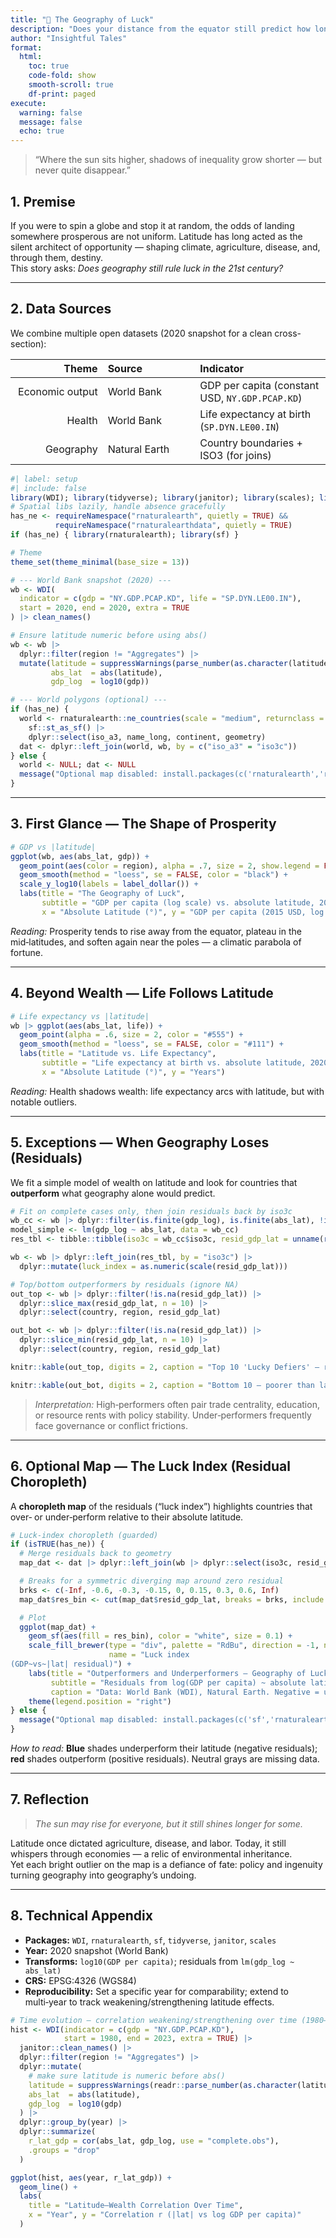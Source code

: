 ```yaml
---
title: "🧭 The Geography of Luck"
description: "Does your distance from the equator still predict how long you live, how much you earn, or how happy you are?"
author: "Insightful Tales"
format:
  html:
    toc: true
    code-fold: show
    smooth-scroll: true
    df-print: paged
execute:
  warning: false
  message: false
  echo: true
---
```


> “Where the sun sits higher, shadows of inequality grow shorter — but never quite disappear.”

## 1. Premise

If you were to spin a globe and stop it at random, the odds of landing somewhere prosperous are not uniform. Latitude has long acted as the silent architect of opportunity — shaping climate, agriculture, disease, and, through them, destiny.\
This story asks: *Does geography still rule luck in the 21st century?*

------------------------------------------------------------------------

## 2. Data Sources

We combine multiple open datasets (2020 snapshot for a clean cross-section):

| Theme | Source | Indicator |
|--------------------:|:--------------------|:-----------------------------|
| Economic output | World Bank | GDP per capita (constant USD, `NY.GDP.PCAP.KD`) |
| Health | World Bank | Life expectancy at birth (`SP.DYN.LE00.IN`) |
| Geography | Natural Earth | Country boundaries + ISO3 (for joins) |

```r
#| label: setup
#| include: false
library(WDI); library(tidyverse); library(janitor); library(scales); library(readr)
# Spatial libs lazily, handle absence gracefully
has_ne <- requireNamespace("rnaturalearth", quietly = TRUE) &&
          requireNamespace("rnaturalearthdata", quietly = TRUE)
if (has_ne) { library(rnaturalearth); library(sf) }

# Theme
theme_set(theme_minimal(base_size = 13))

# --- World Bank snapshot (2020) ---
wb <- WDI(
  indicator = c(gdp = "NY.GDP.PCAP.KD", life = "SP.DYN.LE00.IN"),
  start = 2020, end = 2020, extra = TRUE
) |> clean_names()

# Ensure latitude numeric before using abs()
wb <- wb |> 
  dplyr::filter(region != "Aggregates") |>
  mutate(latitude = suppressWarnings(parse_number(as.character(latitude))),
         abs_lat  = abs(latitude),
         gdp_log  = log10(gdp))

# --- World polygons (optional) ---
if (has_ne) {
  world <- rnaturalearth::ne_countries(scale = "medium", returnclass = "sf") |>
    sf::st_as_sf() |>
    dplyr::select(iso_a3, name_long, continent, geometry)
  dat <- dplyr::left_join(world, wb, by = c("iso_a3" = "iso3c"))
} else {
  world <- NULL; dat <- NULL
  message("Optional map disabled: install.packages(c('rnaturalearth','rnaturalearthdata','sf')) to enable the choropleth.")
}
```

------------------------------------------------------------------------

## 3. First Glance — The Shape of Prosperity

```r
# GDP vs |latitude|
ggplot(wb, aes(abs_lat, gdp)) +
  geom_point(aes(color = region), alpha = .7, size = 2, show.legend = FALSE) +
  geom_smooth(method = "loess", se = FALSE, color = "black") +
  scale_y_log10(labels = label_dollar()) +
  labs(title = "The Geography of Luck",
       subtitle = "GDP per capita (log scale) vs. absolute latitude, 2020 (World Bank)",
       x = "Absolute Latitude (°)", y = "GDP per capita (2015 USD, log scale)")
```

*Reading:* Prosperity tends to rise away from the equator, plateau in the mid‑latitudes, and soften again near the poles — a climatic parabola of fortune.

------------------------------------------------------------------------

## 4. Beyond Wealth — Life Follows Latitude

```r
# Life expectancy vs |latitude|
wb |> ggplot(aes(abs_lat, life)) +
  geom_point(alpha = .6, size = 2, color = "#555") +
  geom_smooth(method = "loess", se = FALSE, color = "#111") +
  labs(title = "Latitude vs. Life Expectancy",
       subtitle = "Life expectancy at birth vs. absolute latitude, 2020",
       x = "Absolute Latitude (°)", y = "Years")
```

*Reading:* Health shadows wealth: life expectancy arcs with latitude, but with notable outliers.

------------------------------------------------------------------------

## 5. Exceptions — When Geography Loses (Residuals)

We fit a simple model of wealth on latitude and look for countries that **outperform** what geography alone would predict.

```r
# Fit on complete cases only, then join residuals back by iso3c
wb_cc <- wb |> dplyr::filter(is.finite(gdp_log), is.finite(abs_lat), !is.na(iso3c))
model_simple <- lm(gdp_log ~ abs_lat, data = wb_cc)
res_tbl <- tibble::tibble(iso3c = wb_cc$iso3c, resid_gdp_lat = unname(resid(model_simple)))

wb <- wb |> dplyr::left_join(res_tbl, by = "iso3c") |>
  dplyr::mutate(luck_index = as.numeric(scale(resid_gdp_lat)))

# Top/bottom outperformers by residuals (ignore NA)
out_top <- wb |> dplyr::filter(!is.na(resid_gdp_lat)) |>
  dplyr::slice_max(resid_gdp_lat, n = 10) |>
  dplyr::select(country, region, resid_gdp_lat)

out_bot <- wb |> dplyr::filter(!is.na(resid_gdp_lat)) |>
  dplyr::slice_min(resid_gdp_lat, n = 10) |>
  dplyr::select(country, region, resid_gdp_lat)

knitr::kable(out_top, digits = 2, caption = "Top 10 'Lucky Defiers' — richer than latitude alone predicts (log residual)")
```

```r
knitr::kable(out_bot, digits = 2, caption = "Bottom 10 — poorer than latitude alone predicts (log residual)")
```

> *Interpretation:* High‑performers often pair trade centrality, education, or resource rents with policy stability. Under‑performers frequently face governance or conflict frictions.

------------------------------------------------------------------------

## 6. Optional Map — The Luck Index (Residual Choropleth)

A **choropleth map** of the residuals ("luck index") highlights countries that over‑ or under‑perform relative to their absolute latitude.

```r
# Luck-index choropleth (guarded)
if (isTRUE(has_ne)) {
  # Merge residuals back to geometry
  map_dat <- dat |> dplyr::left_join(wb |> dplyr::select(iso3c, resid_gdp_lat), by = c("iso_a3" = "iso3c"))

  # Breaks for a symmetric diverging map around zero residual
  brks <- c(-Inf, -0.6, -0.3, -0.15, 0, 0.15, 0.3, 0.6, Inf)
  map_dat$res_bin <- cut(map_dat$resid_gdp_lat, breaks = brks, include.lowest = TRUE)

  # Plot
  ggplot(map_dat) +
    geom_sf(aes(fill = res_bin), color = "white", size = 0.1) +
    scale_fill_brewer(type = "div", palette = "RdBu", direction = -1, na.value = "#e5e7eb",
                      name = "Luck index
(GDP~vs~|lat| residual)") +
    labs(title = "Outperformers and Underperformers — Geography of Luck",
         subtitle = "Residuals from log(GDP per capita) ~ absolute latitude, 2020",
         caption = "Data: World Bank (WDI), Natural Earth. Negative = underperforming latitude; positive = outperforming.") +
    theme(legend.position = "right")
} else {
  message("Optional map disabled: install.packages(c('sf','rnaturalearth','rnaturalearthdata')) to enable the choropleth.")
}
```

*How to read:* **Blue** shades underperform their latitude (negative residuals); **red** shades outperform (positive residuals). Neutral grays are missing data.

------------------------------------------------------------------------

## 7. Reflection

> *The sun may rise for everyone, but it still shines longer for some.*

Latitude once dictated agriculture, disease, and labor. Today, it still whispers through economies — a relic of environmental inheritance.\
Yet each bright outlier on the map is a defiance of fate: policy and ingenuity turning geography into geography’s undoing.

------------------------------------------------------------------------

## 8. Technical Appendix

-   **Packages:** `WDI`, `rnaturalearth`, `sf`, `tidyverse`, `janitor`, `scales`\
-   **Year:** 2020 snapshot (World Bank)\
-   **Transforms:** `log10(GDP per capita)`; residuals from `lm(gdp_log ~ abs_lat)`\
-   **CRS:** EPSG:4326 (WGS84)\
-   **Reproducibility:** Set a specific year for comparability; extend to multi‑year to track weakening/strengthening latitude effects.

```r
# Time evolution — correlation weakening/strengthening over time (1980–2023)
hist <- WDI(indicator = c(gdp = "NY.GDP.PCAP.KD"),
            start = 1980, end = 2023, extra = TRUE) |>
  janitor::clean_names() |>
  dplyr::filter(region != "Aggregates") |>
  dplyr::mutate(
    # make sure latitude is numeric before abs()
    latitude = suppressWarnings(readr::parse_number(as.character(latitude))),
    abs_lat  = abs(latitude),
    gdp_log  = log10(gdp)
  ) |>
  dplyr::group_by(year) |>
  dplyr::summarize(
    r_lat_gdp = cor(abs_lat, gdp_log, use = "complete.obs"),
    .groups = "drop"
  )

ggplot(hist, aes(year, r_lat_gdp)) +
  geom_line() +
  labs(
    title = "Latitude–Wealth Correlation Over Time",
    x = "Year", y = "Correlation r (|lat| vs log GDP per capita)"
  )
```

